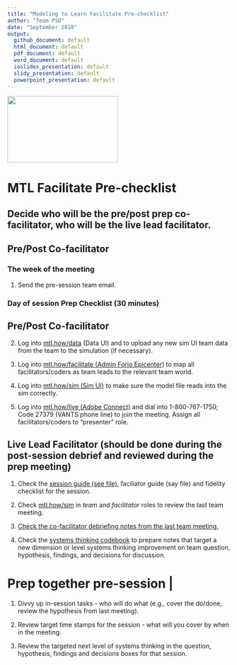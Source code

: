 ```yaml
---
title: "Modeling to Learn Facilitate Pre-checklist"
author: "Team PSD"
date: "September 2018"
output: 
  github_document: default
  html_document: default
  pdf_document: default
  word_document: default
  ioslides_presentation: default
  slidy_presentation: default
  powerpoint_presentation: default
---
```


<img src = "https://github.com/lzim/teampsd/blob/teampsd_style/mtl_logo/mtl_facilitate_sq_sm.png"
     height = "150" width = "250">  

# MTL Facilitate Pre-checklist

## Decide who will be the pre/post prep co-facilitator, who will be the live lead facilitator.

## Pre/Post Co-facilitator  

### The week of the meeting 

1. Send the pre-session team email.

### Day of session Prep Checklist (30 minutes)  
## Pre/Post Co-facilitator
2. Log into [mtl.how/data](https://mtl.how/data) (Data UI) and to upload any new sim UI team data from the team to the simulation (if necessary).

3. Log into [mtl.how/facilitate (Admin Forio Epicenter)](https://mtl.how/facilitate) to map all facilitators/coders as team leads to the relevant team world. 

4. Log into [mtl.how/sim (Sim UI)](https://mtl.how/sim) to make sure the model file reads into the sim correctly.    

5. Log into [mtl.how/live (Adobe Connect)](https://mtl.how/live) and dial into 1-800-767-1750; Code 27379 (VANTS phone line) to join the meeting.  Assign all facilitators/coders to "presenter" role. 

## Live Lead Facilitator (should be done during the post-session debrief and reviewed during the prep meeting)
1. Check the [session guide (see file)](https://github.com/lzim/teampsd/tree/master/mtl_facilitate_workgroup/mtl_live_guide), faciliator guide (say file) and fidelity checklist for the session.

2. Check [mtl.how/sim](https://mtl.how/sim) in *team* and *facilitator* roles to review the last team meeting.

3. [Check the co-facilitator debriefing notes from the last team meeting.](https://github.com/lzim/teampsd/blob/master/mtl_facilitate_workgroup/session8_notes.Rmd)

4. Check the [systems thinking codebook](https://github.com/lzim/teampsd/tree/master/qual_workgroup/qual_codebooks/systems_thinking) to prepare notes that target a new dimension or level systems thinking improvement on team question, hypothesis, findings, and decisions for discussion.

# Prep together pre-session |
1. Divvy up in-session tasks - who will do what (e.g., cover the do/done, review the hypothesis from last meeting).

2. Review target time stamps for the session - what will you cover by when in the meeting.

3. Review the targeted next level of systems thinking in the question, hypothesis, findings and decisions boxes for that session.
